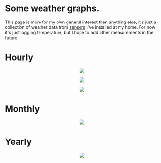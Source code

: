 = Some weather graphs.  =

This page is more for my own general interest then anything else, it's just a collection of weather data from [[RaspberryPI Multiple DS1820|sensors]] I've installed at my home. For now it's just logging temperature, but I&nbsp;hope to add other measurements in the future. 

= Hourly =
<html><center>
<img src="http://webshed.org/box/inside-outside.png">
</center></html>



<html>
<center>
<img src="http://webshed.org/box/humidity.png">
</center>
</html>



<html>
<center>
<img src="http://webshed.org/box/pressure.png">
</center>
</html>


= Monthly =
<html>
<center>
<img src="http://webshed.org/box/outmonth.png">
</center>
</html>

= Yearly =
<html>
<center>
<img src="http://webshed.org/box/outyear.png">
</center>
</html>